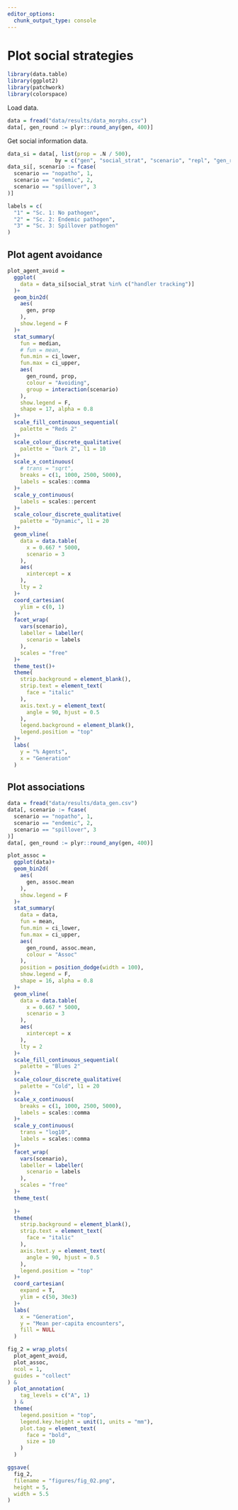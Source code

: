 ```yaml
---
editor_options: 
  chunk_output_type: console
---
```


# Plot social strategies

```r
library(data.table)
library(ggplot2)
library(patchwork)
library(colorspace)
```

Load data.

```r
data = fread("data/results/data_morphs.csv")
data[, gen_round := plyr::round_any(gen, 400)]
```

Get social information data.

```r
data_si = data[, list(prop = .N / 500), 
               by = c("gen", "social_strat", "scenario", "repl", "gen_round")]
data_si[, scenario := fcase(
  scenario == "nopatho", 1,
  scenario == "endemic", 2,
  scenario == "spillover", 3
)]
```

```r
labels = c(
  "1" = "Sc. 1: No pathogen",
  "2" = "Sc. 2: Endemic pathogen",
  "3" = "Sc. 3: Spillover pathogen"
)
```

## Plot agent avoidance

```r
plot_agent_avoid =
  ggplot(
    data = data_si[social_strat %in% c("handler tracking")]
  )+
  geom_bin2d(
    aes(
      gen, prop
    ),
    show.legend = F
  )+
  stat_summary(
    fun = median,
    # fun = mean,
    fun.min = ci_lower,
    fun.max = ci_upper,
    aes(
      gen_round, prop,
      colour = "Avoiding",
      group = interaction(scenario)
    ),
    show.legend = F,
    shape = 17, alpha = 0.8
  )+
  scale_fill_continuous_sequential(
    palette = "Reds 2"
  )+
  scale_colour_discrete_qualitative(
    palette = "Dark 2", l1 = 10
  )+
  scale_x_continuous(
    # trans = "sqrt",
    breaks = c(1, 1000, 2500, 5000),
    labels = scales::comma
  )+
  scale_y_continuous(
    labels = scales::percent
  )+
  scale_colour_discrete_qualitative(
    palette = "Dynamic", l1 = 20
  )+
  geom_vline(
    data = data.table(
      x = 0.667 * 5000,
      scenario = 3
    ),
    aes(
      xintercept = x
    ),
    lty = 2
  )+
  coord_cartesian(
    ylim = c(0, 1)
  )+
  facet_wrap(
    vars(scenario),
    labeller = labeller(
      scenario = labels
    ),
    scales = "free"
  )+
  theme_test()+
  theme(
    strip.background = element_blank(),
    strip.text = element_text(
      face = "italic"
    ),
    axis.text.y = element_text(
      angle = 90, hjust = 0.5
    ),
    legend.background = element_blank(),
    legend.position = "top"
  )+
  labs(
    y = "% Agents",
    x = "Generation"
  )
```

## Plot associations

```r
data = fread("data/results/data_gen.csv")
data[, scenario := fcase(
  scenario == "nopatho", 1,
  scenario == "endemic", 2,
  scenario == "spillover", 3
)]
data[, gen_round := plyr::round_any(gen, 400)]
```


```r
plot_assoc =
  ggplot(data)+
  geom_bin2d(
    aes(
      gen, assoc.mean
    ),
    show.legend = F
  )+
  stat_summary(
    data = data,
    fun = mean,
    fun.min = ci_lower, 
    fun.max = ci_upper,
    aes(
      gen_round, assoc.mean,
      colour = "Assoc"
    ),
    position = position_dodge(width = 100),
    show.legend = F,
    shape = 16, alpha = 0.8
  )+
  geom_vline(
    data = data.table(
      x = 0.667 * 5000,
      scenario = 3
    ),
    aes(
      xintercept = x
    ),
    lty = 2
  )+
  scale_fill_continuous_sequential(
    palette = "Blues 2"
  )+
  scale_colour_discrete_qualitative(
    palette = "Cold", l1 = 20
  )+
  scale_x_continuous(
    breaks = c(1, 1000, 2500, 5000),
    labels = scales::comma
  )+
  scale_y_continuous(
    trans = "log10",
    labels = scales::comma
  )+
  facet_wrap(
    vars(scenario),
    labeller = labeller(
      scenario = labels
    ),
    scales = "free"
  )+
  theme_test(
    
  )+
  theme(
    strip.background = element_blank(),
    strip.text = element_text(
      face = "italic"
    ),
    axis.text.y = element_text(
      angle = 90, hjust = 0.5
    ),
    legend.position = "top"
  )+
  coord_cartesian(
    expand = T,
    ylim = c(50, 30e3)
  )+
  labs(
    x = "Generation",
    y = "Mean per-capita encounters",
    fill = NULL
  )
```

```r
fig_2 = wrap_plots(
  plot_agent_avoid,
  plot_assoc,
  ncol = 1,
  guides = "collect"
) &
  plot_annotation(
    tag_levels = c("A", 1)
  ) &
  theme(
    legend.position = "top",
    legend.key.height = unit(1, units = "mm"),
    plot.tag = element_text(
      face = "bold",
      size = 10
    )
  )

ggsave(
  fig_2,
  filename = "figures/fig_02.png",
  height = 5,
  width = 5.5
)
```

